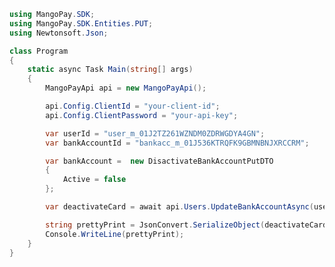 ```csharp .NET 
using MangoPay.SDK;
using MangoPay.SDK.Entities.PUT;
using Newtonsoft.Json;

class Program
{
    static async Task Main(string[] args)
    {
        MangoPayApi api = new MangoPayApi();

        api.Config.ClientId = "your-client-id";
        api.Config.ClientPassword = "your-api-key";

        var userId = "user_m_01J2TZ261WZNDM0ZDRWGDYA4GN";
        var bankAccountId = "bankacc_m_01J536KTRQFK9GBMNBNJXRCCRM";

        var bankAccount =  new DisactivateBankAccountPutDTO
        {
            Active = false
        };

        var deactivateCard = await api.Users.UpdateBankAccountAsync(userId, bankAccount, bankAccountId);

        string prettyPrint = JsonConvert.SerializeObject(deactivateCard, Formatting.Indented);
        Console.WriteLine(prettyPrint);
	}
}
```